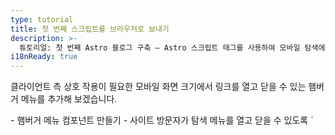 ```yaml
---
type: tutorial
title: 첫 번째 스크립트를 브라우저로 보내기
description: >-
  튜토리얼: 첫 번째 Astro 블로그 구축 — Astro 스크립트 태그를 사용하여 모바일 탐색에 클라이언트 측 상호 작용 기능 추가
i18nReady: true
---
```



클라이언트 측 상호 작용이 필요한 모바일 화면 크기에서 링크를 열고 닫을 수 있는 햄버거 메뉴를 추가해 보겠습니다.

<PreCheck>
  - 햄버거 메뉴 컴포넌트 만들기
  - 사이트 방문자가 탐색 메뉴를 열고 닫을 수 있도록 `<script>` 작성
  - JavaScript를 `.js` 파일로 이동
</PreCheck>

## 햄버거 컴포넌트 구축

모바일 메뉴를 열고 닫을 수 있는 `<Hamburger />` 컴포넌트를 만듭니다.

<Steps>
1. `src/components/`에 `Hamburger.astro`라는 파일을 생성합니다.
  
2. 다음 코드를 컴포넌트에 복사합니다. 이는 모바일에서 탐색 링크를 열고 닫는 3줄 "햄버거" 메뉴를 나타냅니다. (나중에 `global.css`에 새 CSS 스타일을 추가할 것입니다.)

    ```astro title="src/components/Hamburger.astro"
    --- 
    ---
    <div class="hamburger">
      <span class="line"></span>
      <span class="line"></span>
      <span class="line"></span>
    </div>
    ```

3. 이 새로운 `<Hamburger />` 컴포넌트를 `Header.astro`의 `<Navigation />` 컴포넌트 바로 앞에 배치하세요.

    <details>
    <summary>코드를 확인하세요!</summary>

    ```astro title="src/components/Header.astro" ins={2,7}
    ---
    import Hamburger from './Hamburger.astro';
    import Navigation from './Navigation.astro';
    ---
    <header>
      <nav>
        <Hamburger />
        <Navigation />
      </nav>
    </header>
    ```
    </details>

4. 햄버거 컴포넌트에 다음 스타일을 추가합니다.

    ```css title="src/styles/global.css" ins={2-13, 56-58}
    /* nav 스타일 */
    .hamburger {
      padding-right: 20px;
      cursor: pointer;
    }

    .hamburger .line {
      display: block;
      width: 40px;
      height: 5px;
      margin-bottom: 10px;
      background-color: #ff9776;
    }

    .nav-links {
      width: 100%;
      top: 5rem;
      left: 48px;
      background-color: #ff9776;
      display: none;
      margin: 0;
    }

    .nav-links a {
      display: block;
      text-align: center;
      padding: 10px 0;
      text-decoration: none;
      font-size: 1.2rem;
      font-weight: bold;
      text-transform: uppercase;
    }

    .nav-links a:hover, a:focus {
      background-color: #ff9776;
    }

    .expanded {
      display: unset;
    }

    @media screen and (min-width: 636px) {
      .nav-links {
        margin-left: 5em;
        display: block;
        position: static;
        width: auto;
        background: none;
      }

      .nav-links a {
        display: inline-block;
        padding: 15px 20px;
      }

      .hamburger {
        display: none;
      }
    }
    ```
</Steps>

## 첫 번째 스크립트 태그 작성

탐색 링크를 표시하거나 숨기기 위해 햄버거 메뉴를 클릭하는 등의 사용자 입력에 응답할 수 없기 때문에 헤더는 아직 **대화형**이 아닙니다.

`<script>` 태그를 추가하면 클라이언트 측 JavaScript가 사용자 이벤트를 '수신'한 후 그에 따라 응답합니다.

<Steps>
1. `index.astro`의 닫는 `</body>` 태그 바로 앞에 다음 `<script>` 태그를 추가합니다.

    ```astro title="src/pages/index.astro" ins={2-6}
      <Footer />
      <script>
        document.querySelector('.hamburger').addEventListener('click', () => {
          document.querySelector('.nav-links').classList.toggle('expanded');
        });
      </script>
    </body>
    ```

2. 다양한 크기의 브라우저 미리보기를 다시 확인하고, 화면 크기와 이 페이지의 사용자 입력에 반응하는 탐색 메뉴가 작동하는지 확인하세요.
</Steps>

### `.js` 파일 가져오기

각 페이지에 JavaScript를 직접 작성하는 대신 `<script>` 태그의 내용을 프로젝트의 자체 `.js` 파일로 이동할 수 있습니다.

<Steps>
1. `src/scripts/menu.js`를 생성하고 (새 `/scripts/` 폴더를 생성해야 함) JavaScript를 해당 폴더로 이동합니다.

    ```js title="src/scripts/menu.js"
    document.querySelector('.hamburger').addEventListener('click', () => {
      document.querySelector('.nav-links').classList.toggle('expanded');
    });
    ```

2. `index.astro`의 `<script>` 태그 내용을 다음 파일 가져오기로 바꿉니다.

    ```astro title="src/pages/index.astro" ins={7} del={3-5}
      <Footer />
      <script>
        document.querySelector('.hamburger').addEventListener('click', () => {
          document.querySelector('.nav-links').classList.toggle('expanded');
        });

        import "../scripts/menu.js";
      </script>
    </body>
    ```

3. 더 작은 크기로 브라우저 미리보기를 다시 확인하고 햄버거 메뉴가 여전히 탐색 링크를 열고 닫는지 확인하세요.

4. 가져오기와 동일한 `<script>`를 다른 두 페이지인 `about.astro` 및 `blog.astro`에 추가하고 각 페이지에 반응형 대화형 헤더가 있는지 확인하세요.

    ```astro title="src/pages/about.astro & src/pages/blog.astro" ins={2-4}
      <Footer />
      <script>
        import "../scripts/menu.js";
      </script>
    </body>
    ```
</Steps>

:::note[핵심사항]
이전에 일부 JavaScript를 사용하여 사이트의 일부를 구축했습니다.

- 페이지 제목들을 (title, heading) 동적으로 정의
- 정보 페이지의 기술 목록을 통한 매핑
- HTML 요소를 조건부로 표시

이러한 명령은 모두 빌드 시 실행되어 사이트에 대한 정적 HTML을 생성한 다음 코드가 "버려집니다."

**`<script>` 태그의 JavaScript는 브라우저로 전송되며**, 페이지 새로 고침 또는 입력 토글과 같은 사용자 상호 작용을 기반으로 실행할 수 있습니다.
:::

<Box icon="question-mark">

### 지식을 테스트해보세요

1. Astro는 언제 컴포넌트의 프런트매터에 작성된 JavaScript를 실행합니까?

    <MultipleChoice>
      <Option>
       Astro는 절대로 JavaScript를 실행하지 않습니다.
      </Option>
      <Option isCorrect>
        빌드 타임에
      </Option>
      <Option>
         방문자가 버튼을 클릭할 때
      </Option>
    </MultipleChoice>

2. 선택적으로 Astro는 브라우저에 JavaScript를 보내 다음을 허용할 수 있습니다.

    <MultipleChoice>
      <Option>
        사용자가 페이지를 클릭
      </Option>
      <Option>
        더 빠른 로드 시간
      </Option>
      <Option isCorrect>
        클라이언트 측 상호작용
      </Option>
    </MultipleChoice>

3. 클라이언트 측 JavaScript는 어디에서 작성되거나 가져올 때 사용자의 브라우저로 전송되나요?

    <MultipleChoice>
      <Option isCorrect>
        `<script>` 태그
      </Option>
      <Option>
        `.astro` 파일의 코드 펜스
      </Option>
      <Option>
        `global.css`
      </Option>
    </MultipleChoice>

</Box>

<Box icon="check-list">

## 체크리스트

<Checklist>
- [ ] `<script>` 태그에 JavaScript를 사용하여 클라이언트 측 상호 작용을 추가할 수 있습니다.
- [ ] `.js` 파일을 `<script>` 태그로 가져올 수 있습니다.
</Checklist>

</Box>

### 참고 자료

[Astro의 클라이언트 측 스크립트](/ko/guides/client-side-scripts/)
